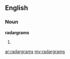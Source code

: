 ==English==

===Noun===
'''radargrams'''

# {{plural of|radargram}}

[[ar:radargrams]]
[[my:radargrams]]